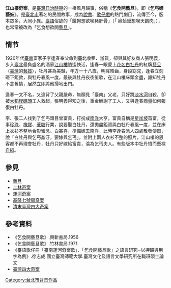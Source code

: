 
'''江山樓奇案'''，是[[臺灣日治時期|臺灣日治時期]]的一樁風月韻事，俗稱《'''乞食開藝旦'''》，即《'''乞丐嫖藝妓'''》。是[[臺北市|臺北市]]著名的民間故事，成為[[說書|說書]]、[[歌仔戲|歌仔戲]]的熱門劇目，流傳至今，版本眾多，大同小異。[[臺語|臺語]]俗諺的「餓狗想欲喫豬肝骨」（「 癩蛤蟆想喫天鵝肉」），也常常被改為「乞食想欲開[[藝旦|藝旦]]」。

== 情节 ==
1920年代[[臺南|臺南]]富家子李逢春奉父命到臺北收租、辦貨，卻與其好友商人張明義，步入[[臺北|臺北]]最負盛名的酒家[[江山樓|江山樓]]逍遙快活，逢春一眼愛上[[花名|花名]][[白牡丹|白牡丹]]的紅牌[[藝旦|藝旦]]（[[臺灣|臺灣]]的[[藝妓|藝妓]]），牡丹甚為美豔，年方一十八歲，明眸皓齒，身段窈窕，逢春立刻砸下鉅款，與牡丹春風一度，最後與牡丹夜夜笙歌，在江山樓床頭金盡，誰知牡丹不念舊情，居然立即將他掃地出門。

逢春一文不名，又違背了父親嚴命，無顏見「臺南」父老，只好跳[[淡水河|淡水河]]自殺，卻被[[大稻埕|大稻埕]][[碼頭|碼頭]]工人救起，張明義得知之後，重金酬謝了工人，又與逢春商量如何報復白牡丹。

李、張二人找到了乞丐頭目曾富貴，打扮成[[南洋|南洋]]大亨，富貴自稱是[[星加坡|星加坡]]首富，從事[[珍珠|珍珠]]、[[橡膠|橡膠]]、[[蔗糖|蔗糖]]行業，說要娶白牡丹，還拋盡鉅資與白牡丹春風一度，並在床上衣衫不整地合影留念。白甚喜，準備嫁去南洋，此時李逢春派人四處散發傳單，說「白牡丹與乞丐姦汙，要嫁與乞丐」，並附上兩人衣衫不整的照片，江山樓的恩客都不再理會牡丹，牡丹只好嫁給富貴，淪為乞丐夫人。有些版本中牡丹憤而懸樑[[自縊|自縊]]。

== 參見 ==
*[[藝旦|藝旦]]
*[[二林奇案|二林奇案]]
*[[運河奇案|運河奇案]]
*[[基隆七號房奇案|基隆七號房奇案]]
*[[清末臺灣四大奇案|清末臺灣四大奇案]]

==參考資料==
*《乞食開藝旦歌》.興新書局.1956
*《乞食開藝旦歌》.竹林書局.1971
*《臺語歌仔冊「臺南運河奇案歌」、「乞食開藝旦歌」之語言研究─以押韻與用字為例》.徐志成.國立臺灣師範大學.臺灣文化及語言文學研究所在職班碩士論文
*[https://web.archive.org/web/20170211075052/http://www.tpml.edu.tw/ct.asp?xItem=26714324&ctNode=53132&mp 臺灣四大奇案]

[[Category:台北市背景作品|Category:台北市背景作品]]
